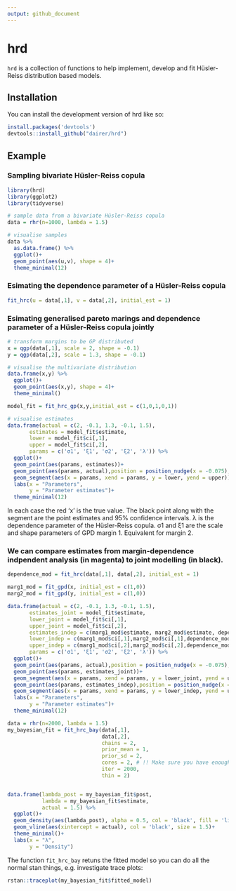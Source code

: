 ```yaml
---
output: github_document
---
```


<!-- README.md is generated from README.Rmd. Please edit that file -->

# hrd

<!-- badges: start -->
<!-- badges: end -->

`hrd` is a collection of functions to help implement, develop and fit Hüsler-Reiss distribution based models.

## Installation

You can install the development version of hrd like so:

``` r
install.packages('devtools')
devtools::install_github("dairer/hrd")
```

## Example

### Sampling bivariate Hüsler-Reiss copula 
```r
library(hrd)
library(ggplot2)
library(tidyverse)

# sample data from a bivariate Hüsler-Reiss copula
data = rhr(n=1000, lambda = 1.5)

# visualise samples
data %>%
  as.data.frame() %>%
  ggplot()+
  geom_point(aes(u,v), shape = 4)+
  theme_minimal(12)
```

### Esimating the dependence parameter of a Hüsler-Reiss copula
```r
fit_hrc(u = data[,1], v = data[,2], initial_est = 1)
```
### Esimating generalised pareto marings and dependence parameter of a Hüsler-Reiss copula jointly
```r
# transform margins to be GP distributed
x = qgp(data[,1], scale = 2, shape = -0.1)
y = qgp(data[,2], scale = 1.3, shape = -0.1)

# visualise the multivariate distribution
data.frame(x,y) %>%
  ggplot()+
  geom_point(aes(x,y), shape = 4)+
  theme_minimal()

model_fit = fit_hrc_gp(x,y,initial_est = c(1,0,1,0,1))

# visualise estimates
data.frame(actual = c(2, -0.1, 1.3, -0.1, 1.5),
       estimates = model_fit$estimate,
       lower = model_fit$ci[,1],
       upper = model_fit$ci[,2],
       params = c('σ1', 'ξ1', 'σ2', 'ξ2', 'λ')) %>%
  ggplot()+
  geom_point(aes(params, estimates))+
  geom_point(aes(params, actual),position = position_nudge(x = -0.075), shape = 4, col = 'red')+
  geom_segment(aes(x = params, xend = params, y = lower, yend = upper))+
  labs(x = "Parameters",
       y = "Parameter estimates")+
  theme_minimal(12)
```

In each case the red 'x' is the true value. The black point along with the segment are the point estimates and 95% confidence intervals.
λ is the dependence parameter of the Hüsler-Reiss copula.
σ1 and ξ1 are the scale and shape parameters of GPD margin 1. Equivalent for margin 2.



### We can compare estimates from margin-dependence indpendent analysis (in magenta) to joint modelling (in black).
```r
dependence_mod = fit_hrc(data[,1], data[,2], initial_est = 1)

marg1_mod = fit_gpd(x, initial_est = c(1,0))
marg2_mod = fit_gpd(y, initial_est = c(1,0))

data.frame(actual = c(2, -0.1, 1.3, -0.1, 1.5),
       estimates_joint = model_fit$estimate,
       lower_joint = model_fit$ci[,1],
       upper_joint = model_fit$ci[,2],
       estimates_indep = c(marg1_mod$estimate, marg2_mod$estimate, dependence_mod$estimate),
       lower_indep = c(marg1_mod$ci[,1],marg2_mod$ci[,1],dependence_mod$ci[1]),
       upper_indep = c(marg1_mod$ci[,2],marg2_mod$ci[,2],dependence_mod$ci[2]),
       params = c('σ1', 'ξ1', 'σ2', 'ξ2', 'λ')) %>%
  ggplot()+
  geom_point(aes(params, actual),position = position_nudge(x = -0.075), shape = 4, col = 'red')+
  geom_point(aes(params, estimates_joint))+
  geom_segment(aes(x = params, xend = params, y = lower_joint, yend = upper_joint))+
  geom_point(aes(params, estimates_indep),position = position_nudge(x = 0.075), col = "magenta")+
  geom_segment(aes(x = params, xend = params, y = lower_indep, yend = upper_indep),position = position_nudge(x = 0.075), col = "magenta")+
  labs(x = "Parameters",
       y = "Parameter estimates")+
  theme_minimal(12)
```


```r
data = rhr(n=2000, lambda = 1.5)
my_bayesian_fit = fit_hrc_bay(data[,1], 
                              data[,2],
                              chains = 2, 
                              prior_mean = 1,
                              prior_sd = 2,
                              cores = 2, # !! Make sure you have enough cores !!
                              iter = 2000,
                              thin = 2)


data.frame(lambda_post = my_bayesian_fit$post,
           lambda = my_bayesian_fit$estimate,
           actual = 1.5) %>%
  ggplot()+
  geom_density(aes(lambda_post), alpha = 0.5, col = 'black', fill = 'lightblue')+
  geom_vline(aes(xintercept = actual), col = 'black', size = 1.5)+
  theme_minimal()+
  labs(x = "λ",
       y = "Density")
```


The function `fit_hrc_bay` retuns the fitted model so you can do all the normal stan things, e.g. investigate trace plots:

```r
rstan::traceplot(my_bayesian_fit$fitted_model)
```
